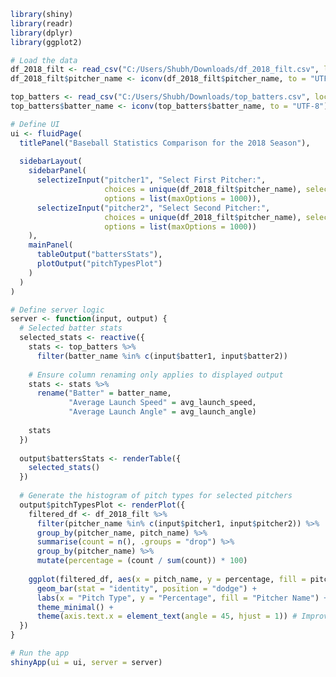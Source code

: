 ```{r}
library(shiny)
library(readr)
library(dplyr)
library(ggplot2)

# Load the data
df_2018_filt <- read_csv("C:/Users/Shubh/Downloads/df_2018_filt.csv", locale = locale(encoding = "UTF-8"))
df_2018_filt$pitcher_name <- iconv(df_2018_filt$pitcher_name, to = "UTF-8")

top_batters <- read_csv("C:/Users/Shubh/Downloads/top_batters.csv", locale = locale(encoding = "UTF-8"))
top_batters$batter_name <- iconv(top_batters$batter_name, to = "UTF-8")

# Define UI
ui <- fluidPage(
  titlePanel("Baseball Statistics Comparison for the 2018 Season"),
  
  sidebarLayout(
    sidebarPanel(
      selectizeInput("pitcher1", "Select First Pitcher:", 
                     choices = unique(df_2018_filt$pitcher_name), selected = unique(df_2018_filt$pitcher_name)[1], 
                     options = list(maxOptions = 1000)),
      selectizeInput("pitcher2", "Select Second Pitcher:", 
                     choices = unique(df_2018_filt$pitcher_name), selected = unique(df_2018_filt$pitcher_name)[2], 
                     options = list(maxOptions = 1000))
    ),
    mainPanel(
      tableOutput("battersStats"),
      plotOutput("pitchTypesPlot")
    )
  )
)

# Define server logic
server <- function(input, output) {
  # Selected batter stats
  selected_stats <- reactive({
    stats <- top_batters %>%
      filter(batter_name %in% c(input$batter1, input$batter2))
    
    # Ensure column renaming only applies to displayed output
    stats <- stats %>%
      rename("Batter" = batter_name, 
             "Average Launch Speed" = avg_launch_speed, 
             "Average Launch Angle" = avg_launch_angle)
    
    stats
  })
  
  output$battersStats <- renderTable({
    selected_stats()
  })
  
  # Generate the histogram of pitch types for selected pitchers
  output$pitchTypesPlot <- renderPlot({
    filtered_df <- df_2018_filt %>%
      filter(pitcher_name %in% c(input$pitcher1, input$pitcher2)) %>%
      group_by(pitcher_name, pitch_name) %>%
      summarise(count = n(), .groups = "drop") %>%
      group_by(pitcher_name) %>%
      mutate(percentage = (count / sum(count)) * 100)
    
    ggplot(filtered_df, aes(x = pitch_name, y = percentage, fill = pitcher_name)) +
      geom_bar(stat = "identity", position = "dodge") +
      labs(x = "Pitch Type", y = "Percentage", fill = "Pitcher Name") +
      theme_minimal() +
      theme(axis.text.x = element_text(angle = 45, hjust = 1)) # Improve readability
  })
}

# Run the app
shinyApp(ui = ui, server = server)
```
